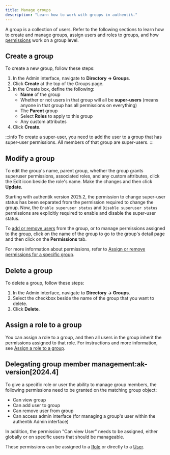 ```yaml
---
title: Manage groups
description: "Learn how to work with groups in authentik."
---
```


A group is a collection of users. Refer to the following sections to learn how to create and manage groups, assign users and roles to groups, and how [permissions](../access-control/manage_permissions.md) work on a group level.

## Create a group

To create a new group, follow these steps:

1. In the Admin interface, navigate to **Directory -> Groups**.
2. Click **Create** at the top of the Groups page.
3. In the Create box, define the following:
    - **Name** of the group
    - Whether or not users in that group will all be **super-users** (means anyone in that group has all permissions on everything)
    - The **Parent** group
    - Select **Roles** to apply to this group
    - Any custom attributes
4. Click **Create**.

:::info
To create a super-user, you need to add the user to a group that has super-user permissions. All members of that group are super-users.
:::

## Modify a group

To edit the group's name, parent group, whether the group grants superuser permissions, associated roles, and any custom attributes, click the Edit icon beside the role's name. Make the changes and then click **Update**.

Starting with authentik version 2025.2, the permission to change super-user status has been separated from the permission required to change the group. Now, the `Enable superuser status` and `Disable superuser status` permissions are explicitly required to enable and disable the super-user status.

To [add or remove users](../user/user_basic_operations.md#add-a-user-to-a-group) from the group, or to manage permissions assigned to the group, click on the name of the group to go to the group's detail page and then click on the **Permissions** tab.

For more information about permissions, refer to [Assign or remove permissions for a specific group](../access-control/manage_permissions.md#assign-or-remove-object-permissions-on-a-group).

## Delete a group

To delete a group, follow these steps:

1. In the Admin interface, navigate to **Directory -> Groups**.
2. Select the checkbox beside the name of the group that you want to delete.
3. Click **Delete**.

## Assign a role to a group

You can assign a role to a group, and then all users in the group inherit the permissions assigned to that role. For instructions and more information, see [Assign a role to a group](../roles/manage_roles.md#assign-a-role-to-a-group).

## Delegating group member management:ak-version[2024.4]

To give a specific role or user the ability to manage group members, the following permissions need to be granted on the matching group object:

- Can view group
- Can add user to group
- Can remove user from group
- Can access admin interface (for managing a group's user within the authentik Admin interface)

In addition, the permission "Can view User" needs to be assigned, either globally or on specific users that should be manageable.

These permissions can be assigned to a [Role](../roles/index.md) or directly to a [User](../user/index.mdx).
